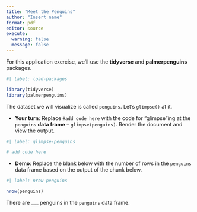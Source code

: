 ```yaml
---
title: "Meet the Penguins"
author: "Insert name"
format: pdf
editor: source
execute:
  warning: false
  message: false
---
```


For this application exercise, we'll use the **tidyverse** and **palmerpenguins** packages.


```r
#| label: load-packages

library(tidyverse)
library(palmerpenguins)
```

The dataset we will visualize is called `penguins`. Let's `glimpse()` at it.

* **Your turn**: Replace `#add code here` with the code for "glimpse"ing at the `penguins` **data frame** -- `glimpse(penguins)`. Render the document and view the output.

```r
#| label: glimpse-penguins

# add code here
```


* **Demo**: Replace the blank below with the number of rows in the `penguins` data frame based on the output of the chunk below.

```r
#| label: nrow-penguins

nrow(penguins)
```


There are ___ penguins in the `penguins` data frame.


